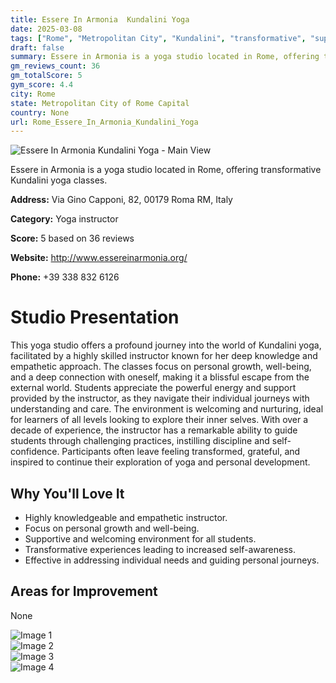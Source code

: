 ```yaml
---
title: Essere In Armonia  Kundalini Yoga
date: 2025-03-08
tags: ["Rome", "Metropolitan City", "Kundalini", "transformative", "supportive atmosphere", "personal growth", "Rome"]  
draft: false
summary: Essere in Armonia is a yoga studio located in Rome, offering transformative Kundalini yoga classes.
gm_reviews_count: 36
gm_totalScore: 5
gym_score: 4.4
city: Rome
state: Metropolitan City of Rome Capital
country: None
url: Rome_Essere_In_Armonia_Kundalini_Yoga
---
```


<div className="aspect-[16/9] relative my-8">
  <img 
    src="https://lh5.googleusercontent.com/p/AF1QipPVxx9PVrQjTPyzmy2eIPYjFzOfISZeIHeSg4A-=w1920-h1080-k-no"
    alt="Essere In Armonia  Kundalini Yoga - Main View"
    className="object-cover absolute inset-0 w-full h-full rounded-lg"
  />
</div>

Essere in Armonia is a yoga studio located in Rome, offering transformative Kundalini yoga classes.

**Address:** Via Gino Capponi, 82, 00179 Roma RM, Italy

**Category:** Yoga instructor

**Score:** 5 based on 36 reviews

**Website:** http://www.essereinarmonia.org/

**Phone:** +39 338 832 6126

# Studio Presentation

This yoga studio offers a profound journey into the world of Kundalini yoga, facilitated by a highly skilled instructor known for her deep knowledge and empathetic approach. The classes focus on personal growth, well-being, and a deep connection with oneself, making it a blissful escape from the external world. Students appreciate the powerful energy and support provided by the instructor, as they navigate their individual journeys with understanding and care. The environment is welcoming and nurturing, ideal for learners of all levels looking to explore their inner selves. With over a decade of experience, the instructor has a remarkable ability to guide students through challenging practices, instilling discipline and self-confidence. Participants often leave feeling transformed, grateful, and inspired to continue their exploration of yoga and personal development.

## Why You'll Love It

- Highly knowledgeable and empathetic instructor.
- Focus on personal growth and well-being.
- Supportive and welcoming environment for all students.
- Transformative experiences leading to increased self-awareness.
- Effective in addressing individual needs and guiding personal journeys.

## Areas for Improvement

None

<div className="grid grid-cols-1 xl:grid-cols-2 gap-4 my-8">
<div className="aspect-[4/3] relative"><img src="https://lh3.googleusercontent.com/p/AF1QipO0kgpCHt44zDSPZHUD_EOSaWjQ04Qa85MIqu8-=w1920-h1080-k-no" alt="Image 1" className="object-cover absolute inset-0 w-full h-full rounded-lg" /></div>
<div className="aspect-[4/3] relative"><img src="https://lh5.googleusercontent.com/p/AF1QipOB419iCB-ZV4KpypNM4Wr5Aldd0uH_1qE61r_D=w1920-h1080-k-no" alt="Image 2" className="object-cover absolute inset-0 w-full h-full rounded-lg" /></div>
<div className="aspect-[4/3] relative"><img src="https://lh5.googleusercontent.com/p/AF1QipOr8s0LBUzVfS2J2NE2hH6vJpJxWF4Ryn3wBfxG=w1920-h1080-k-no" alt="Image 3" className="object-cover absolute inset-0 w-full h-full rounded-lg" /></div>
<div className="aspect-[4/3] relative"><img src="https://lh5.googleusercontent.com/p/AF1QipPtJTPeqA-QIfrOLclfHLdJQDTSJmzbciRy0IQd=w1920-h1080-k-no" alt="Image 4" className="object-cover absolute inset-0 w-full h-full rounded-lg" /></div>
</div>
